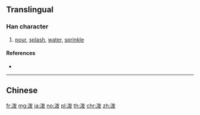 {{also|潑}}
==Translingual==
{{Han simplified forms|潑|溌|泼|ex=y}}

===Han character===
{{Han char|rn=85|rad=水|as=05|sn=8|four=|canj=EIVE|ids=⿰氵发}}

# [[pour]], [[splash]], [[water]], [[sprinkle]]

====References====
* {{Han ref|kx=0619.121|hdz=31599.010|uh=6CFC|ud=27900}}

----

==Chinese==
{{zh-see|潑}}

[[fr:泼]]
[[mg:泼]]
[[ja:泼]]
[[no:泼]]
[[pl:泼]]
[[th:泼]]
[[chr:泼]]
[[zh:泼]]
